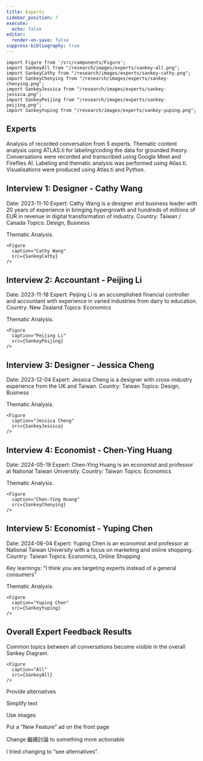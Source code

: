 ```yaml
---
title: Experts
sidebar_position: 7
execute:
  echo: false
editor:
  render-on-save: false
suppress-bibliography: true
---
```





````mdx-code-block
import Figure from '/src/components/Figure';
import SankeyAll from "/research/images/experts/sankey-all.png";
import SankeyCathy from "/research/images/experts/sankey-cathy.png";
import SankeyChenying from "/research/images/experts/sankey-chenying.png";
import SankeyJessica from "/research/images/experts/sankey-jessica.png";
import SankeyPeijing from "/research/images/experts/sankey-peijing.png";
import SankeyYuping from "/research/images/experts/sankey-yuping.png";
````

## Experts

Analysis of recorded conversation from 5 experts. Thematic content
analysis using ATLAS.ti for labeling/coding the data for grounded
theory. Conversations were recorded and transcribed using Google Meet
and Fireflies AI. Labeling and thematic analysis was performed using
Atlas.ti. Visualisations were produced using Atlas.ti and Python.

## Interview 1: Designer - Cathy Wang

Date: 2023-11-10 Expert: Cathy Wang is a designer and business leader
with 20 years of experience in bringing hypergrowth and hundreds of
millions of EUR in revenue in digital transformation of industry.
Country: Taiwan / Canada Topics: Design, Business

Thematic Analysis.

````mdx-code-block
<Figure
  caption="Cathy Wang"
  src={SankeyCathy}
/>
````

## Interview 2: Accountant - Peijing Li

Date: 2023-11-18 Expert: Peijing Li is an accomplished financial
controller and accountant with experience in varied industries from
dairy to education. Country: New Zealand Topics: Economics

Thematic Analysis.

````mdx-code-block
<Figure
  caption="Peijing Li"
  src={SankeyPeijing}
/>
````

## Interview 3: Designer - Jessica Cheng

Date: 2023-12-04 Expert: Jessica Cheng is a designer with cross-industry
experience from the UK and Taiwan. Country: Taiwan Topics: Design,
Business

Thematic Analysis.

````mdx-code-block
<Figure
  caption="Jessica Cheng"
  src={SankeyJessica}
/>
````

## Interview 4: Economist - Chen-Ying Huang

Date: 2024-05-19 Expert: Chen-Ying Huang is an economist and professor
at National Taiwan University. Country: Taiwan Topics: Economics

Thematic Analysis.

````mdx-code-block
<Figure
  caption="Chen-Ying Huang"
  src={SankeyChenying}
/>
````

## Interview 5: Economist - Yuping Chen

Date: 2024-06-04 Expert: Yuping Chen is an economist and professor at
National Taiwan University with a focus on marketing and online
shopping. Country: Taiwan Topics: Economics, Online Shopping

Key learnings: “I think you are targeting experts instead of a general
consumers”

Thematic Analysis.

````mdx-code-block
<Figure
  caption="Yuping Chen"
  src={SankeyYuping}
/>
````

## Overall Expert Feedback Results

Common topics between all conversations become visible in the overall
Sankey Diagram.

````mdx-code-block
<Figure
  caption="All"
  src={SankeyAll}
/>
````

Provide alternatives

Simplify text

Use images

Put a “New Feature” ad on the front page

Change 繼續討論 to something more actionable

I tried changing to “see alternatives”.
